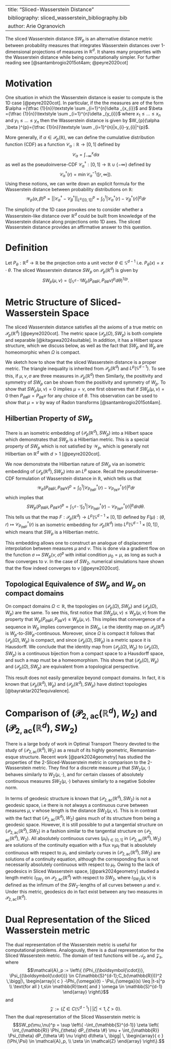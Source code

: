 \usepackage{amsmath}
\usepackage{amsfonts}
\newcommand{\R}{\mathbb{R}}
\newcommand{\Z}{\mathbb Z}
\newcommand{\N}{\mathbb N}
\newcommand{\Q}{\mathbb Q}
\newcommand{\C}{\mathbb C}
\newcommand{\E}{\mathbb E}
\newcommand{\T}{\mathbb T}
\newcommand{\BW}{\text{BW}(\R^d)}
\newcommand{\Wass}{\mathcal{P}_p(\R^d)}
\newcommand{\WassTwo}{\mathcal{P}_2(\R^d)}
\newcommand{\WassOm}{\mathcal{P}_p(\Omega)}
\newcommand{\WassTwoAC}{\mathcal{P}_{2,\text{ac}}(\R^d)}
\newcommand{\W}{\mathcal{W}}
\newcommand{\Cdf}{\mathcal{C}}

---
title: "Sliced-Wasserstein Distance"
bibliography: sliced_wasserstein_bibliography.bib
author: Arie Ogranovich
---

The sliced Wasserstein distance ${\displaystyle SW_{p}}$ is an alternative distance metric between probability measures that integrates Wasserstein distances over 1-dimensional projections of measures in $\mathbb{R}^d$. It shares many properties with the Wasserstein distance while being computationally simpler. For further reading see [@santambrogio2015ot4am; @peyre2020cot]

# Motivation

One situation in which the Wasserstein distance is easier to compute is the 1D case [@peyre2020cot]. In particular, if the the measures are of the form $\alpha ={\tfrac {1}{n}}\textstyle \sum _{i=1}^{n}\delta _{x_{i}}$ and $\beta ={\tfrac {1}{n}}\textstyle \sum _{i=1}^{n}\delta _{y_{i}}$ where $x_{1}\leq \ldots \leq x_{n}$ and $y_{1}\leq \ldots \leq y_{n}$ then the Wasserstein distance is given by $W_{p}(\alpha ,\beta )^{p}={\tfrac {1}{n}}\textstyle \sum _{i=1}^{n}|x_{i}-y_{i}|^{p}$.

More generally, if $\alpha \in \mathcal{P}_p(\mathbb{R})$, we can define the cumulative distribution function (CDF) as a function $\mathcal{C}_{\alpha}: \mathbb{R}\rightarrow [0,1]$ defined by $$\mathcal{C}_{\alpha} = \int_{-\infty}^x d\alpha$$ as well as the pseudoinverse-CDF $\mathcal{C}_{\alpha}^{\dagger}: [0,1] \rightarrow \mathbb{R}\cup \{-\infty\}$ defined by $$\mathcal{C}_{\alpha}^{\dagger} (r) = \min \mathcal{C}_\alpha^{-1}([r,\infty]).$$ Using these notions, we can write down an explicit formula for the Wasserstein distance between probability distributions on $\mathbb{R}$: $$\mathcal{W}_p(\alpha,\beta)^p = ||\mathcal{C}_\alpha^{\dagger} -\mathcal{C}_{\beta}^\dagger||_{L^p([0,1])}^p = \int_{0}^1 |\mathcal{C}_\alpha^{\dagger}(r) -\mathcal{C}_{\beta}^\dagger(r)|^pdr$$

The simplicity of the 1D case provokes one to consider whether a Wasserstein-like distance over $\mathbb {R} ^{d}$ could be built from knowledge of the Wasserstein distance along projections onto 1D axes. The sliced Wasserstein distance provides an affirmative answer to this question.

# Definition

Let $P_{\theta }:\mathbb {R} ^{d}\to \mathbb {R}$ be the projection onto a unit vector $\theta \in \mathbb {S} ^{d-1}$ i.e. $P_{\theta }(x)=x\cdot \theta$. The sliced Wasserstein distance $SW_p$ on ${\mathcal {P}}_p(\mathbb {R} ^{d})$ is given by $$SW_p(\mu ,\nu )=\left(\int _{\mathbb {S} ^{d-1}}W_p(P_{\theta \#}\mu ,P_{\theta \#}\nu )^pd\theta \right)^{1/p}.$$

# Metric Structure of Sliced-Wasserstein Space

The sliced Wasserstein distance satisfies all the axioms of a true metric on $\mathcal{P}_p(\mathbb{R}^d)$ [@peyre2020cot]. The metric space $(\mathcal{P}_p(\Omega), SW_p)$ is both complete and separable [@kitagawa2024suitable]. In addition, it has a Hilbert space structure, which we discuss below, as well as the fact that ${\displaystyle SW_p}$ and ${\displaystyle W_p}$ are homeomorphic when $\Omega$ is compact.

We sketch how to show that the sliced Wasserstein distance is a proper metric. The triangle inequality is inherited from $\displaystyle \mathcal{P}_p(\mathbb{R}^d)$ and $\displaystyle L^p(\mathbb{S}^{d-1})$. To see this, if $\mu, \nu, \sigma$ are three measures in ${\mathcal {P}}_p(\mathbb {R} ^{d})$ then \begin{align}
  SW_p(\mu ,\sigma )+SW_p(\sigma ,\nu )&=\left(\int _{\mathbb {S} ^{d-1}}W_p(P_{\theta \#}\mu ,P_{\theta \#}\sigma )^pd\theta \right)^{1/p} + \left(\int _{\mathbb {S} ^{d-1}}W_p(P_{\theta \#}\sigma ,P_{\theta \#}\nu )^pd\theta \right)^{1/p}\\
  &\leq \left(\int _{\mathbb {S} ^{d-1}}W_p(P_{\theta \#}\mu ,P_{\theta \#}\sigma )^pd\theta + \int _{\mathbb {S} ^{d-1}}W_p(P_{\theta \#}\sigma ,P_{\theta \#}\nu )^pd\theta \right)^{1/p}\\
  &= \left(\int _{\mathbb {S} ^{d-1}}W_p(P_{\theta \#}\mu ,P_{\theta \#}\sigma )^p+W_p(P_{\theta \#}\sigma ,P_{\theta \#}\nu )^p d\theta \right)^{1/p}\\
  &\leq \left(\int _{\mathbb {S} ^{d-1}}\Big(W_p(P_{\theta \#}\mu ,P_{\theta \#}\sigma )+W_p(P_{\theta \#}\sigma ,P_{\theta \#}\nu )\Big)^p d\theta \right)^{1/p}\\
  &\leq \left(\int _{\mathbb {S} ^{d-1}} W_p(P_{\theta \#}\mu,P_{\theta \#}\nu )^p d\theta \right)^{1/p}\\
  &= SW_p(\mu ,\nu ).
\end{align} Similarly, the positivity and symmetry of $\displaystyle SW_p$ can be shown from the positivity and symmetry of $\displaystyle W_p$. To show that $\displaystyle SW_p(\mu ,\nu )=0$ implies $\displaystyle \mu =\nu$, one first observes that if $\displaystyle SW_p(\mu ,\nu )=0$ then $\displaystyle P_{\theta \#}\mu =P_{\theta \#}\nu$ for any choice of $\theta$. This observation can be used to show that $\mu = \nu$ by way of Radon transforms [@santambrogio2015ot4am].

## Hilbertian Property of ${\displaystyle SW_{p}}$

There is an isometric embedding of $(\mathcal{P}_p(\mathbb{R}^d),SW_p)$ into a Hilbert space which demonstrates that $SW_p$ is a Hilbertian metric. This is a special property of $SW_p$ which is not satisfied by $\mathcal{W}_p$, which is generally not Hilbertian on $\mathbb{R}^d$ with $d > 1$ [@peyre2020cot].

We now demonstrate the Hilbertian nature of $SW_p$ via an isometric embedding of $(\mathcal{P}_p(\mathbb{R}^d),SW_p)$ into an $L^p$ space. Recall the pseudoinverse-CDF formulation of Wasserstein distance in $\mathbb{R}$, which tells us that $$\mathcal{W}_p(P_{\theta \#}\mu, P_{\theta \#}\nu)^p = \int_{0}^1 |\mathcal{C}_{P_{\theta \#}\mu}^{\dagger}(r) -\mathcal{C}_{P_{\theta \#}\nu}^\dagger(r)|^pdr$$ which implies that $$SW_p(P_{\theta \#}\mu, P_{\theta \#}\nu)^p = \int_{\mathbb{S}^{d-1}}\int_{0}^1 |\mathcal{C}_{P_{\theta \#}\mu}^{\dagger}(r) -\mathcal{C}_{P_{\theta \#}\nu}^\dagger(r)|^pdrd\theta.$$ This tells us that the map $F: \mathcal{P}_p(\mathbb{R}^d)\rightarrow L^p(\mathbb{S}^{d-1} \times [0,1])$ defined by $F(\mu): (\theta,r) \mapsto \mathcal{C}_{P_{\theta \#}\mu}^{\dagger}(r)$ is an isometric embedding for $\mathcal{P}_p(\mathbb{R}^d)$ into $L^p(\mathbb{S}^{d-1} \times [0,1])$, which means that $SW_p$ is a Hilbertian metric.

This embedding allows one to construct an analogue of displacement interpolation between measures $\mu$ and $\nu$. This is done via a gradient flow on the function $\sigma \mapsto SW_p(\nu,\sigma)^p$ with initial condition $\mu_0 = \mu$, as long as such a flow converges to $\nu$. In the case of $SW_2$, numerical simulations have shown that the flow indeed converges to $\nu$ [@peyre2020cot].

## Topological Equivalence of ${\displaystyle SW_p}$ and ${\displaystyle W_p}$ on compact domains

On compact domains $\Omega \subset \mathbb{R}$, the topologies on $(\mathcal{P}_p(\Omega), SW_p)$ and $(\mathcal{P}_p(\Omega), W_p)$ are the same. To see this, first notice that ${\displaystyle SW_p(\mu ,\nu )\leq W_p(\mu ,\nu )}$ from the property that $\displaystyle W_p(P_{\theta \#}\mu ,P_{\theta \#}\nu )\leq W_p(\mu ,\nu ).$ This implies that convergence of a sequence in ${\displaystyle W_p}$ implies convergence in ${\displaystyle SW_p}$, i.e the identity map on ${\displaystyle {\mathcal {P}}_p(\mathbb {R} ^{d})}$ is ${\displaystyle W_p}$-to-${\displaystyle SW_p}$-continuous. Moreover, since $\Omega$ is compact it follows that ${\displaystyle ({\mathcal {P}}_p(\Omega ),W_p)}$ is compact, and since $(\mathcal{P}_p(\Omega), SW_p)$ is a metric space it is Hausdorff. We conclude that the identity map from $(\mathcal{P}_p(\Omega), W_p)$ to $(\mathcal{P}_p(\Omega), SW_p)$ is a continuous bijection from a compact space to a Hausdorff space, and such a map must be a homeomorphism. This shows that $(\mathcal{P}_p(\Omega), W_p)$ and $(\mathcal{P}_p(\Omega), SW_p)$ are equivalent from a topological perspective.

This result does not easily generalize beyond compact domains. In fact, it is known that $(\mathcal{P}_p(\mathbb{R}^d), W_p)$ and $(\mathcal{P}_p(\mathbb{R}^d), SW_p)$ have distinct topologies [@bayraktar2021equivalence].

# Comparison of $(\mathcal{P}_{2,\text{ac}}(\mathbb{R}^d), W_2)$ and $(\mathcal{P}_{2,\text{ac}}(\mathbb{R}^d), SW_2)$

There is a large body of work in Optimal Transport Theory devoted to the study of $(\mathcal{P}_{2,\text{ac}}(\mathbb{R}^d),W_2)$ as a result of its highly geometric, Riemannian-esque structure. Recent work [@park2024geometry] has studied the properties of the 2-Sliced-Wasserstein metric in comparison to the 2-Wasserstein metric. They find for a discrete measure $\mu$ that $SW_2(\mu, \cdot)$ behaves similarly to $W_2(\mu,\cdot)$, and for certain classes of absolutely continuous measures $SW_2(\mu, \cdot)$ behaves similarly to a negative Sobolev norm.

In terms of geodesic structure is known that $(\mathcal{P}_{2,\text{ac}}(\mathbb{R}^d), SW_2)$ is not a geodesic space, i.e there is not always a continuous curve between measures $\mu,\nu$ whose length is the distance $SW_2(\mu,\nu)$. This is in contrast with the fact that $(\mathcal{P}_{2,\text{ac}}(\mathbb{R}^d), W_2)$ gains much of its structure from being a geodesic space. However, it is still possible to put a tangential structure on $(\mathcal{P}_{2,\text{ac}}(\mathbb{R}^d), SW_2)$ in a fashion similar to the tangential structure on $(\mathcal{P}_{2,\text{ac}}(\mathbb{R}^d), W_2)$. All absolutely continuous curves $(\mu_t)_{t \in [0,1]}$ in $(\mathcal{P}_{2,\text{ac}}(\mathbb{R}^d), W_2)$ are solutions of the continuity equation with a flux $v_t \mu_t$ that is absolutely continuous with respect to $\mu_t$, and similarly curves in $(\mathcal{P}_{2,\text{ac}}(\mathbb{R}^d), SW_2)$ are solutions of a continuity equation, although the corresponding flux is not necessarily absolutely continuous with respect to $\mu_t$. Owing to the lack of geodesics in Sliced Wasserstein space, [@park2024geometry] studied a length metric $l_{SW_2}$ on $\mathcal{P}_{2,\text{ac}}(\mathbb{R}^d)$ with respect to $SW_2$, where $l_{SW_2}(\mu,\nu)$ is defined as the infimum of the $SW_2$-lengths of all curves between $\mu$ and $\nu$. Under this metric, geodesics do in fact exist between any two measures in $\mathcal{P}_{2,\text{ac}}(\mathbb{R}^d)$.

# Dual Representation of the Sliced Wasserstein metric

The dual representation of the Wasserstein metric is useful for computational problems. Analogously, there is a dual representation for the Sliced Wasserstein metric. The domain of test functions will be $\mathcal{A}_p$ and $\mathcal{Z}_{s}$, where $$\mathcal{A}_p := \left\{ (\Phi_{(\boldsymbol{\cdot})}, \Psi_{(\boldsymbol{\cdot})} \in C(\mathbb{S}^{d-1};C_b(\mathbb{R})))^2 \,\bigg|\, \begin{array}{ c }
 -\Phi_{\omega}(t) - \Psi_{\omega}(s) \leq |t-s|^p \\ 
 \text{for all } t,s\in \mathbb{R}\text{ and } \omega \in \mathbb{S}^{d-1}
\end{array} \right\}$$ and $$\mathcal{Z} := \left\{ \zeta \in C(\mathbb{S}^{d-1}) \, \Big| \, |\zeta| < 1, \zeta > 0 \right\}.$$ Then the dual representation of the Sliced Wasserstein metric is $$SW_p(\mu,\nu)^p = \sup \left\{ -\int_{\mathbb{S}^{d-1}} \zeta \left( \int_{\mathbb{R}} \Phi_{\theta} dP_{\theta \#} \mu + \int_{\mathbb{R}} \Psi_{\theta} dP_{\theta \#} \nu \right) d\theta \, \bigg| \, \begin{array}{ c }(\Phi,\Psi) \in \mathcal{A}_p, \\ 
\zeta \in \mathcal{Z}
\end{array} \right\}.$$
